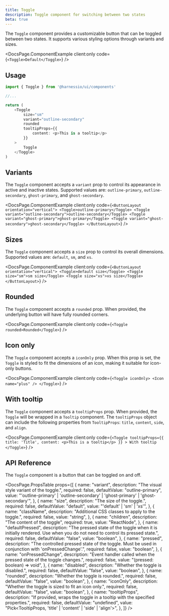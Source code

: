 ```yaml
---
title: Toggle
description: Toggle component for switching between two states
beta: true
---
```


The `Toggle` component provides a customizable button that can be toggled between two states. It supports various styling options through variants and sizes.


<DocsPage.ComponentExample
  client:only
  code={`
    <Toggle>Default</Toggle>
  `}
/>

## Usage

```typescript jsx
import { Toggle } from '@harnessio/ui/components'

//...

return (
    <Toggle
        size="sm"
        variant="outline-secondary"
        rounded
        tooltipProps={{
            content: <p>This is a tooltip</p>
        }}
    >
        Toggle
    </Toggle>
)
```

## Variants

The `Toggle` component accepts a `variant` prop to control its appearance in active and inactive states. Supported values are: `outline-primary`, `outline-secondary`, `ghost-primary`, and `ghost-secondary`.

<DocsPage.ComponentExample
  client:only
  code={`
    <ButtonLayout orientation="vertical">
        <Toggle>outline-primary</Toggle>
        <Toggle variant="outline-secondary">outline-secondary</Toggle>
        <Toggle variant="ghost-primary">ghost-primary</Toggle>
        <Toggle variant="ghost-secondary">ghost-secondary</Toggle>
    </ButtonLayout>
`}
/>

## Sizes

The `Toggle` component accepts a `size` prop to control its overall dimensions. Supported values are: `default`, `sm`, and `xs`.

<DocsPage.ComponentExample
  client:only
  code={`
    <ButtonLayout orientation="vertical">
        <Toggle>default size</Toggle>
        <Toggle size="sm">sm size</Toggle>
        <Toggle size="xs">xs size</Toggle>
    </ButtonLayout>
`}
/>

## Rounded

The `Toggle` component accepts a `rounded` prop. When provided, the underlying button will have fully rounded corners.

<DocsPage.ComponentExample
  client:only
  code={`
    <Toggle rounded>Rounded</Toggle>
`}
/>

## Icon only

The `Toggle` component accepts a `iconOnly` prop. When this prop is set, the `Toggle` is styled to fit the dimensions of an icon, making it suitable for icon-only buttons.

<DocsPage.ComponentExample
  client:only
  code={`
    <Toggle iconOnly>
        <Icon name="plus" />
    </Toggle>
`}
/>

## With tooltip

The `Toggle` component accepts a `tooltipProps` prop. When provided, the `Toggle` will be wrapped in a `Tooltip` component. The `tooltipProps` object can include the following properties from `TooltipProps`: `title`, `content`, `side`, and `align`.

<DocsPage.ComponentExample
  client:only
  code={`
    <Toggle
      tooltipProps={{
        title: 'Title',
        content: <p>This is a tooltip</p>
      }}
    >
        With tooltip
    </Toggle>
`}
/>

## API Reference

The `Toggle` component is a button that can be toggled on and off.

<DocsPage.PropsTable
  props={[
    {
      name: "variant",
      description: "The visual style variant of the toggle.",
      required: false,
      defaultValue: "outline-primary",
      value:
        "'outline-primary' | 'outline-secondary' | 'ghost-primary' | 'ghost-secondary'",
    },
    {
      name: "size",
      description: "The size of the toggle.",
      required: false,
      defaultValue: "default",
      value: "'default' | 'sm' | 'xs'",
    },
    {
      name: "className",
      description: "Additional CSS classes to apply to the toggle.",
      required: false,
      value: "string",
    },
    {
      name: "children",
      description: "The content of the toggle",
      required: true,
      value: "ReactNode",
    },
    {
      name: "defaultPressed",
      description:
        "The pressed state of the toggle when it is initially rendered. Use when you do not need to control its pressed state.",
      required: false,
      defaultValue: "false",
      value: "boolean",
    },
    {
      name: "pressed",
      description:
        "The controlled pressed state of the toggle. Must be used in conjunction with 'onPressedChange'.",
      required: false,
      value: "boolean",
    },
    {
      name: "onPressedChange",
      description:
        "Event handler called when the pressed state of the toggle changes.",
      required: false,
      value: "(pressed: boolean) => void",
    },
    {
      name: "disabled",
      description: "Whether the toggle is disabled.",
      required: false,
      defaultValue: "false",
      value: "boolean",
    },
    {
      name: "rounded",
      description: "Whether the toggle is rounded.",
      required: false,
      defaultValue: "false",
      value: "boolean",
    },
    {
      name: "iconOnly",
      description: "Whether the toggle is sized to fit an icon only.",
      required: false,
      defaultValue: "false",
      value: "boolean",
    },
    {
      name: "tooltipProps",
      description:
        "If provided, wraps the toggle in a tooltip with the specified properties.",
      required: false,
      defaultValue: "undefined",
      value: "Pick<TooltipProps, 'title' | 'content' | 'side' | 'align'>",
    },
  ]}
/>
